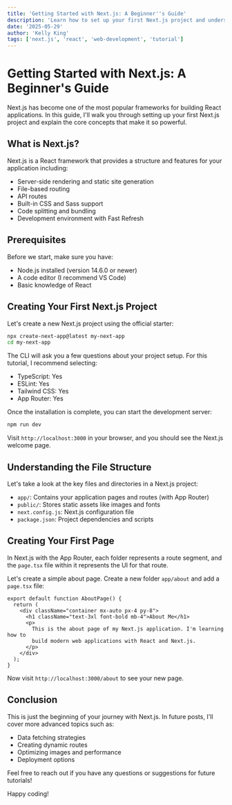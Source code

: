 ```yaml
---
title: 'Getting Started with Next.js: A Beginner''s Guide'
description: 'Learn how to set up your first Next.js project and understand the core concepts of this powerful React framework.'
date: '2025-05-29'
author: 'Kelly King'
tags: ['next.js', 'react', 'web-development', 'tutorial']
---
```


# Getting Started with Next.js: A Beginner's Guide

Next.js has become one of the most popular frameworks for building React applications. In this guide, I'll walk you through setting up your first Next.js project and explain the core concepts that make it so powerful.

## What is Next.js?

Next.js is a React framework that provides a structure and features for your application including:

- Server-side rendering and static site generation
- File-based routing
- API routes
- Built-in CSS and Sass support
- Code splitting and bundling
- Development environment with Fast Refresh

## Prerequisites

Before we start, make sure you have:

- Node.js installed (version 14.6.0 or newer)
- A code editor (I recommend VS Code)
- Basic knowledge of React

## Creating Your First Next.js Project

Let's create a new Next.js project using the official starter:

```bash
npx create-next-app@latest my-next-app
cd my-next-app
```

The CLI will ask you a few questions about your project setup. For this tutorial, I recommend selecting:

- TypeScript: Yes
- ESLint: Yes
- Tailwind CSS: Yes
- App Router: Yes

Once the installation is complete, you can start the development server:

```bash
npm run dev
```

Visit `http://localhost:3000` in your browser, and you should see the Next.js welcome page.

## Understanding the File Structure

Let's take a look at the key files and directories in a Next.js project:

- `app/`: Contains your application pages and routes (with App Router)
- `public/`: Stores static assets like images and fonts
- `next.config.js`: Next.js configuration file
- `package.json`: Project dependencies and scripts

## Creating Your First Page

In Next.js with the App Router, each folder represents a route segment, and the `page.tsx` file within it represents the UI for that route.

Let's create a simple about page. Create a new folder `app/about` and add a `page.tsx` file:

```tsx
export default function AboutPage() {
  return (
    <div className="container mx-auto px-4 py-8">
      <h1 className="text-3xl font-bold mb-4">About Me</h1>
      <p>
        This is the about page of my Next.js application. I'm learning how to
        build modern web applications with React and Next.js.
      </p>
    </div>
  );
}
```

Now visit `http://localhost:3000/about` to see your new page.

## Conclusion

This is just the beginning of your journey with Next.js. In future posts, I'll cover more advanced topics such as:

- Data fetching strategies
- Creating dynamic routes
- Optimizing images and performance
- Deployment options

Feel free to reach out if you have any questions or suggestions for future tutorials!

Happy coding!

